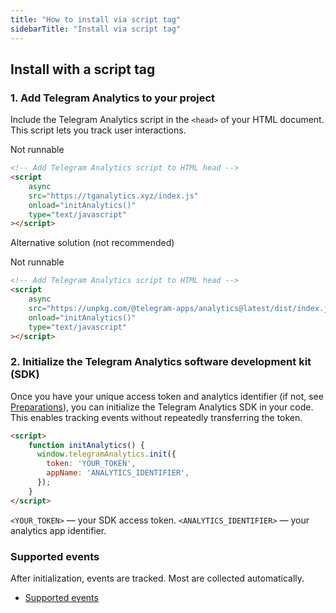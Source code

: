```yaml
---
title: "How to install via script tag"
sidebarTitle: "Install via script tag"
---
```


## Install with a script tag

### 1. Add Telegram Analytics to your project

Include the Telegram Analytics script in the `<head>` of your HTML document. This script lets you track user interactions.

Not runnable
```html
<!-- Add Telegram Analytics script to HTML head -->
<script
    async
    src="https://tganalytics.xyz/index.js"
    onload="initAnalytics()"
    type="text/javascript"
></script>
```

Alternative solution (not recommended)

Not runnable
```html
<!-- Add Telegram Analytics script to HTML head -->
<script
    async
    src="https://unpkg.com/@telegram-apps/analytics@latest/dist/index.js"
    onload="initAnalytics()"
    type="text/javascript"
></script>
```

### 2. Initialize the Telegram Analytics software development kit (SDK)

Once you have your unique access token and analytics identifier (if not, see [Preparations](/ecosystem/tma/analytics/preparation)), you can initialize the Telegram Analytics SDK in your code. This enables tracking events without repeatedly transferring the token.

```html
<script>
    function initAnalytics() {
      window.telegramAnalytics.init({
        token: 'YOUR_TOKEN',
        appName: 'ANALYTICS_IDENTIFIER',
      });
    }
</script>
```

`<YOUR_TOKEN>` — your SDK access token.
`<ANALYTICS_IDENTIFIER>` — your analytics app identifier.

### Supported events

After initialization, events are tracked. Most are collected automatically.

- [Supported events](/ecosystem/tma/analytics/supported-events)
